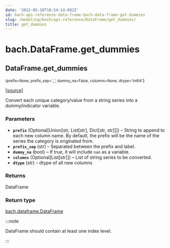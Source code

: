 ```yaml
---
date: '2022-05-10T18:54:14.082Z'
id: bach-api-reference-data-frame-bach-data-frame-get-dummies
slug: /modeling/bach/api-reference/DataFrame/get_dummies/
title: get_dummies
---
```


# bach.DataFrame.get_dummies

<div className="method">

## <span className="additional-name">DataFrame.</span><span className="name">get_dummies</span>

<small className="parameter-list">(<span className="parameter" id="prefix">prefix=None</span>, <span className="parameter" id="prefix_sep">prefix_sep='_'</span>, <span className="parameter" id="dummy_na">dummy_na=False</span>, <span className="parameter" id="columns">columns=None</span>, <span className="parameter" id="dtype">dtype='int64'</span></small>)


&#8203;<span className="view-source">[[source]](https://github.com/objectiv/objectiv-analytics/blob/main/bach/bach/dataframe.py)</span>

<div className="content">

Convert each unique category/value from a string series into a dummy/indicator variable.


### Parameters

* **`prefix`** (Optional[Union[str, List[str], Dict[str, str]]]) – String to append to each new column name. By default, the prefix will be the name of
the series the category is originated from.
* **`prefix_sep`** (str) – Separated between the prefix and label.
* **`dummy_na`** (bool) – If true, it will include `nan` as a variable.
* **`columns`** (Optional[List[str]]) – List of string series to be converted.
* **`dtype`** (str) – dtype of all new columns



### Returns

DataFrame



### Return type

[bach.dataframe.DataFrame](/modeling/bach/api-reference/DataFrame/index.mdx)


:::note

DataFrame should contain at least one index level.


:::


</div>


</div>
